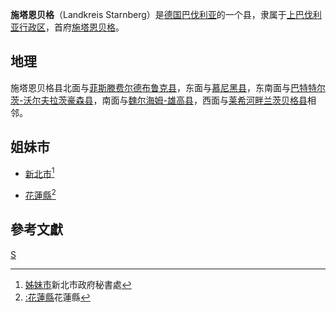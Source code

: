 {{noteTA
|T=zh-tw:史坦堡縣; zh-cn:施塔恩贝格;
|1=zh-tw:史坦堡; zh-cn:施塔恩贝格;
|2=zh-tw:邦; zh-cn:联邦州;
|3=zh-tw:邦; zh-cn:州;
|5=zh-tw:公里; zh-cn:千米;
|6=zh-tw:福斯坦非布魯; zh-cn:菲尔斯腾费尔德布鲁克;
}}
{{德国县级行政单位
| 县徽图 = Image:Wappen Landkreis Starnberg.png
| 在德国内的位置图 = Image:Lage des Landkreises Starnberg in Deutschland.png
| 所属联邦州 = 巴伐利亚州
| 所属行政区 = 上巴伐利亚行政区
| 首府 = 施塔恩贝格
| 面积 = 487.71
| 人口 = 133,621
| 统计时间 = 2015年12月31日
| 人口密度 = 274
| 汽车牌号 = STA
| 下设城镇 = 1个市、13个镇
| 政府地址 = Strandbadstr. 2<br />82319 Starnberg
| 政府网站 = www.landkreis-starnberg.de
| 在州内的位置图 = Image:Bavaria_sta.png
|}}

'''施塔恩贝格'''（Landkreis Starnberg）是[[德国|德国]][[巴伐利亚|巴伐利亚]]的一个县，隶属于[[上巴伐利亚行政区|上巴伐利亚行政区]]，首府[[施塔恩贝格|施塔恩贝格]]。

== 地理 ==
施塔恩贝格县北面与[[菲斯滕费尔德布鲁克县|菲斯滕费尔德布鲁克县]]，东面与[[慕尼黑县|慕尼黑县]]，东南面与[[巴特特尔茨-沃尔夫拉茨豪森县|巴特特尔茨-沃尔夫拉茨豪森县]]，南面与[[魏尔海姆-雄高县|魏尔海姆-雄高县]]，西面与[[莱希河畔兰茨贝格县|莱希河畔兰茨贝格县]]相邻。

== 姐妹市 ==
*{{ROC}}[[新北市|新北市]]<ref>[http://www.sec.ntpc.gov.tw/web/SG?command=display&pageID=38903&page=view 姊妹市]{{dead link|date=2017年12月 |bot=InternetArchiveBot |fix-attempted=yes }}新北市政府秘書處</ref>
*{{ROC}}[[花蓮縣|花蓮縣]]<ref>[[:花蓮縣|:花蓮縣]]{{dead link|date=2017年12月 |bot=InternetArchiveBot |fix-attempted=yes }}花蓮縣</ref>

==參考文獻==
{{reflist}}

{{巴伐利亚州行政区划}}
{{Authority control}}

[[Category:巴伐利亚州行政区划|S]]